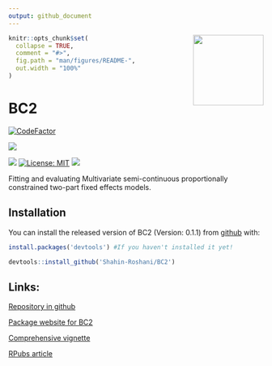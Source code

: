 ```yaml
---
output: github_document
---
```


<img src='man/figures/logo.png' align="right" height="139" />

<!-- README.md is generated from README.Rmd. Please edit that file -->

```r
knitr::opts_chunk$set(
  collapse = TRUE,
  comment = "#>",
  fig.path = "man/figures/README-",
  out.width = "100%"
)
```

# BC2

<!-- badges: start -->
[![CodeFactor](https://www.codefactor.io/repository/github/Shahin-Roshani/BC2/badge)](https://www.codefactor.io/repository/github/Shahin-Roshani/BC2)

[![](https://img.shields.io/github/last-commit/Shahin-Roshani/BC2.svg)](https://github.com/Shahin-Roshani/BC2/commits/master)

[![](https://img.shields.io/badge/devel%20version-0.1.1-blue.svg)](https://github.com/Shahin-Roshani/BC2)
[![License: MIT](https://img.shields.io/badge/license-MIT-blue.svg)](https://cran.r-project.org/web/licenses/MIT)
[![](https://img.shields.io/github/languages/code-size/Shahin-Roshani/BC2.svg)](https://github.com/Shahin-Roshani/BC2)
<!-- badges: end -->

Fitting and evaluating Multivariate semi-continuous proportionally constrained two-part fixed effects models.

## Installation

You can install the released version of BC2 (Version: 0.1.1) from [github](https://github.com) with:

``` r
install.packages('devtools') #If you haven't installed it yet!

devtools::install_github('Shahin-Roshani/BC2')
```

## Links:

[Repository in github](https://github.com/Shahin-Roshani/BC2)

[Package website for BC2](https://shahin-roshani.github.io/BC2)

[Comprehensive vignette](https://shahin-roshani.github.io/BC2/articles/BC2.html)

[RPubs article](https://rpubs.com/ShahinRoshani/BC2)

